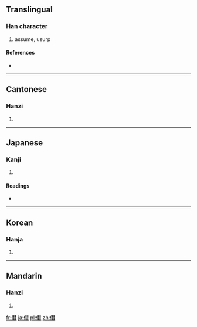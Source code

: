 {{also|僭}}
==Translingual==

===Han character===
{{Han char|rn=9|rad=人|as=12|sn=14|four=2526<sub>3</sub>|canj=人手人日 (OQOA)}}

# assume, usurp

====References====
* {{Han ref|kx=0117.080|dkj=01111|dj=0248.140|hdz=10216.090|uh=50E3|ud=20707|bh=E0FD|bd=57597}}

----

==Cantonese==

===Hanzi===
{{yue-hanzi|jyut=|y=jim3}}

# {{defn|Cantonese|sort=人12}}

----

==Japanese==

===Kanji===
{{ja-kanji|grade=|rs=人12}}

# {{defn|Japanese|sort=人12}}

====Readings====
* {{ja-readings|on=[[せん]] (sen), [[しん]] (shin)|kun=[[おごる]] (ogoru)}}

----

==Korean==

===Hanja===
{{ko-hanja|hangeul=참|rv=cham|mr=ch'am}}

# {{defn|Korean|sort=人12}}

----

==Mandarin==

===Hanzi===
{{cmn-hanzi|pin=[[jiàn]] ([[jian4]])|wg=chien<sup>4</sup>}}

# {{defn|Mandarin|sort=人12}}

[[fr:僣]]
[[ja:僣]]
[[pl:僣]]
[[zh:僣]]